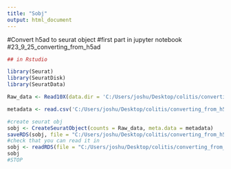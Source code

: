 ---
title: "Sobj"
output: html_document
---
#Convert h5ad to seurat object
#first part in jupyter notebook
#23_9_25_converting_from_h5ad

        
```{r}
## in Rstudio

library(Seurat)
library(SeuratDisk)
library(SeuratData)

Raw_data <- Read10X(data.dir = 'C:/Users/joshu/Desktop/colitis/converting_from_h5ad/biopsy_RNA')

metadata <- read.csv('C:/Users/joshu/Desktop/colitis/converting_from_h5ad/biopsy_RNA/metadata.csv', row.names = 1)

#create seurat obj
sobj <- CreateSeuratObject(counts = Raw_data, meta.data = metadata)
saveRDS(sobj, file = "C:/Users/joshu/Desktop/colitis/converting_from_h5ad/biopsy_RNA_finalR/biopsy_RNA_finalR.rds")
#check that you can read it in
sobj <- readRDS(file = "C:/Users/joshu/Desktop/colitis/converting_from_h5ad/biopsy_RNA_finalR/biopsy_RNA_finalR.rds")
sobj
#STOP


```


